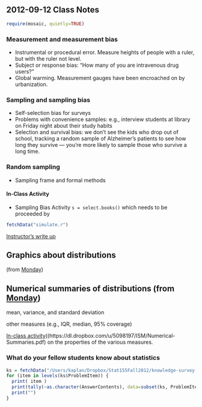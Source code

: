 2012-09-12 Class Notes
--------------------------

```r
require(mosaic, quietly=TRUE)
```


### Measurement and measurement bias
* Instrumental or procedural error. Measure heights of people with a ruler, but with the ruler not level.
* Subject or response bias: "How many of you are intravenous drug users?"
* Global warming. Measurement gauges have been encroached on by urbanization.


### Sampling and sampling bias
* Self-selection bias for surveys
* Problems with convenience samples: e.g., interview students at library on Friday night about their study habits
* Selection and survival bias: we don't see the kids who drop out of school, tracking a random sample of Alzheimer's patients to see how long they survive --- you're more likely to sample those who survive a long time.

### Random sampling
* Sampling frame and formal methods

#### In-Class Activity

* Sampling Bias Activity `s = select.books()` which needs to be proceeded by
```r
fetchData("simulate.r")
```

[Instructor's write up](../Activities/SelectingLibraryBooks.html)

## Graphics about distributions 

(from [Monday](2012-09-10.html))


## Numerical summaries of distributions (from [Monday](2012-09-10.html))

mean, variance, and standard deviation

other measures (e.g., IQR, median, 95% coverage)

[In-class activity]((https://dl.dropbox.com/u/5098197/ISM/Numerical-Summaries.pdf) on the properties of the various measures.

### What do your fellow students know about statistics
```r
ks = fetchData("/Users/kaplan/Dropbox/Stat155Fall2012/knowledge-survey-2012-09-11.csv")
for (item in levels(ks$ProblemItem)) {
  print( item )
  print(tally(~as.character(AnswerContents), data=subset(ks, ProblemItem==item)))
  print("")
}
```


